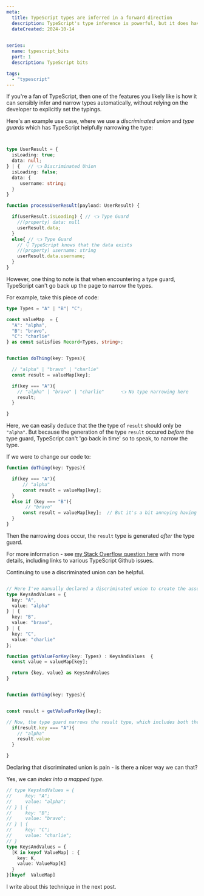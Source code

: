 ```yaml
---
meta:
  title: TypeScript types are inferred in a forward direction
  description: TypeScript's type inference is powerful, but it does have constraints. One constraint is that it can't retrospectively narrow types. 
  dateCreated: 2024-10-14

  
series: 
  name: typescript_bits
  part: 1
  description: TypeScript bits

tags: 
  - "typescript"
---
```


If you're a fan of TypeScript, then one of the features you likely like is how it can sensibly infer and narrow types automatically, without relying on the developer to explicitly set the typings. 

Here's an example use case, where we use a _discriminated union_ and _type guards_ which has TypeScript helpfully narrowing the type: 

```typescript 


type UserResult = {
  isLoading: true; 
  data: null; 
} | {   // 👈 Discriminated Union
  isLoading: false; 
  data: {
     username: string; 
  }
}

function processUserResult(payload: UserResult) {

  if(userResult.isLoading) { // 👈 Type Guard 
    //(property) data: null
    userResult.data; 
  }
  else{ // 👈 Type Guard 
    // 👇 TypeScript knows that the data exists
    //(property) username: string
    userResult.data.username;
  }
}

```

However, one thing to note is that when encountering a type guard, TypeScript can't go back up the page to narrow the types. 

For example, take this piece of code: 

```typescript 
type Types = "A" | "B"| "C"; 

const valueMap  = {
  "A": "alpha", 
  "B": "bravo", 
  "C": "charlie"
} as const satisfies Record<Types, string>;


function doThing(key: Types){

  // "alpha" | "bravo" | "charlie"
  const result = valueMap[key]; 

  if(key === "A"){
    // "alpha" | "bravo" | "charlie"      👈 No type narrowing here 
    result; 
  }

}

```

Here, we can easily deduce that the the type of `result` should only be `"alpha"`. But because the generation of the type `result` occured _before_ the type guard, TypeScript can't 'go back in time' so to speak, to narrow the type. 

If we were to change our code to: 

```typescript 
function doThing(key: Types){

  if(key === "A"){
      // "alpha"
      const result = valueMap[key]; 
  }
  else if (key === "B"){
       // "bravo"
      const result = valueMap[key];  // But it's a bit annoying having to regenerate `result` in each block right? 
  }
}
```

Then the narrowing does occur, the `result` type is generated _after_ the type guard. 

For more information - see [my Stack Overflow question here](https://stackoverflow.com/questions/79048935/can-i-make-a-typescript-type-guard-apply-against-the-result-of-a-function-overlo) with more details, including links to various TypeScript Github issues. 

Continuing to use a discriminated union can be helpful. 


```typescript

// Here I've manually declared a discriminated union to create the association between keys and values. 
type KeysAndValues = {
  key: "A", 
  value: "alpha"
} | {
  key: "B", 
  value: "bravo", 
} | {
  key: "C", 
  value: "charlie"
}; 

function getValueForKey(key: Types) : KeysAndValues  {
  const value = valueMap[key]; 

  return {key, value} as KeysAndValues
}


function doThing(key: Types){


const result = getValueForKey(key);

// Now, the type guard narrows the result type, which includes both the key and value. 
  if(result.key === "A"){
    // "alpha"
    result.value
  }

}
```

Declaring that discriminated union is pain - is there a nicer way we can that? 

Yes, we can _index into a mapped type_. 


```typescript 
// type KeysAndValues = {
//     key: "A";
//     value: "alpha";
// } | {
//     key: "B";
//     value: "bravo";
// } | {
//     key: "C";
//     value: "charlie";
// }
type KeysAndValues = {
  [K in keyof ValueMap] : {
    key: K, 
    value: ValueMap[K]
  }
}[keyof  ValueMap]
```

I write about this technique in the next post.


